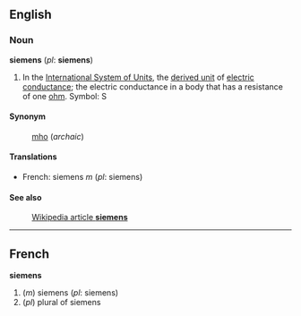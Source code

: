 ==English==
===Noun===
'''siemens''' (''pl'': '''siemens''')

#In the [[International System of Units]], the [[derived unit]] of [[electric conductance]]; the electric conductance in a body that has a resistance of one [[ohm]].  Symbol: S

====Synonym====
:[[mho]] (''archaic'')

====Translations====

*French: siemens ''m'' (''pl'': siemens)

====See also====
:[[en:siemens_(unit)|Wikipedia article '''siemens''']]

----

==French==
'''siemens'''

#(''m'') siemens (''pl'': siemens)
#(''pl'') plural of siemens